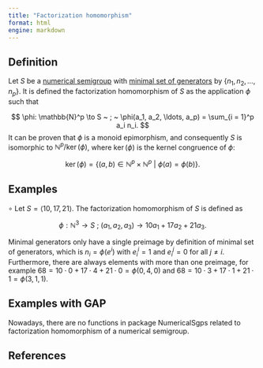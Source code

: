 ```yaml
---
title: "Factorization homomorphism"
format: html
engine: markdown
---
```


## Definition

Let $S$ be a [numerical semigroup](../Basic-concepts/Numerical-semigroup.qmd) with [minimal set of generators](../Basic-concepts/Minimal-set-of-generators.qmd) by $\{n_1, n_2, \ldots, n_p\}$. It is defined the factorization homomorphism of $S$ as the application $\phi$ such that

$$
\phi: \mathbb{N}^p \to S ~ ; ~ \phi(a_1, a_2, \ldots, a_p) = \sum_{i = 1}^p a_i n_i.
$$ It can be proven that $\phi$ is a monoid epimorphism, and consequently $S$ is isomorphic to $\mathbb{N}^p / \ker(\phi)$, where $\ker(\phi)$ is the kernel congruence of $\phi$:

$$
\ker(\phi) = \{(a, b) \in \mathbb{N}^p \times \mathbb{N}^p ~ | ~ \phi(a) = \phi(b)\}.
$$

## Examples

$\circ$ Let $S = \langle 10, 17, 21 \rangle$. The factorization homomorphism of $S$ is defined as

$$
\phi: \mathbb{N}^3 \to S ~ ; ~ (a_1, a_2, a_3) \to 10a_1 + 17a_2 + 21a_3.
$$

Minimal generators only have a single preimage by definition of minimal set of generators, which is $n_i = \phi(e^i)$ with $e_i^i = 1$ and $e_i^j = 0$ for all $j \ne i$. Furthermore, there are always elements with more than one preimage, for example $68 = 10 \cdot 0 + 17 \cdot 4 + 21 \cdot 0 = \phi(0, 4, 0)$ and $68 = 10 \cdot 3 + 17 \cdot 1 + 21 \cdot 1 = \phi(3,1,1)$.

## Examples with GAP

Nowadays, there are no functions in package NumericalSgps related to factorization homomorphism of a numerical semigroup.

## References
